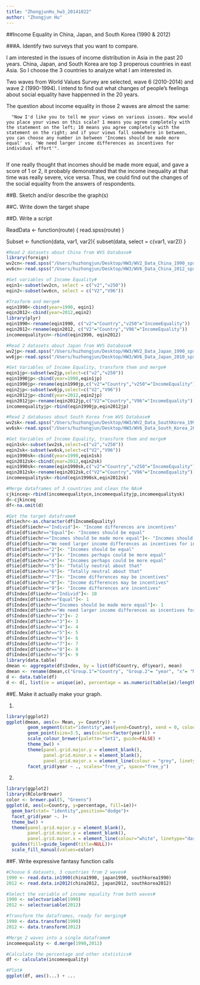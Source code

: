 ```yaml
---
title: "ZhongjunHu_hw3_20141022"
author: "Zhongjun Hu"
---
```

##Income Equality in China, Japan, and South Korea (1990 & 2012)

###A. Identify two surveys that you want to compare.

I am interested in the issues of income distribution in Asia in the past 20 years. China, Japan, and South Korea are top 3 properous countries in east Asia. So I choose the 3 countries to analyze what I am interested in. 

Two waves from World Values Survey are selected, wave 6 (2010-2014) and wave 2 (1990-1994). I intend to find out what changes of people's feelings about social equality have happenned in the 20 years.

The question about income equality in those 2 waves are almost the same: 

      "Now I'd like you to tell me your views on various issues. How would you place your views on this scale? 1 means you agree completely with the statement on the left; 10 means you agree completely with the statement on the right; and if your views fall somewhere in between, you can choose any number in between 'Incomes should be made more equal' vs. 'We need larger income differences as incentives for individual effort'".
      
If one really thought that incomes should be made more equal, and gave a score of 1 or 2, it probably demonstrated that the income inequality at that time was really severe, vice versa. Thus, we could find out the changes of the social equality from the answers of respondents.

##B. Sketch and/or describe the graph(s) 


##C. Write down the target shape


##D. Write a script

ReadData <- function(route) {
  read.spss(route)
}

Subset <- function(data, var1, var2){
  subset(data, select = c(var1, var2))
}

```r
#Read 2 datasets about China from WVS Database#
library(foreign)
wv2cn<-read.spss("/Users/huzhongjun/Desktop/HW3/WV2_Data_China_1990_spss_v_2014_04_28.sav",to.data.frame = TRUE)
wv6cn<-read.spss("/Users/huzhongjun/Desktop/HW3/WV6_Data_China_2012_spss_v_2014_04_28.sav",to.data.frame = TRUE)

#Get variables of Income Equality#
eqin1<-subset(wv2cn, select = c("v2","v250"))
eqin2<-subset(wv6cn, select = c("V2","V96"))

#Trasform and merge#
eqin1990<-cbind(year=1990, eqin1)
eqin2012<-cbind(year=2012,eqin2)
library(plyr)
eqin1990<-rename(eqin1990, c("v2"="Country","v250"="IncomeEquality"))
eqin2012<-rename(eqin2012, c("V2"="Country","V96"="IncomeEquality"))
incomeequalitycn<-rbind(eqin1990, eqin2012)

#Read 2 datasets about Japan from WVS Database#
wv2jp<-read.spss("/Users/huzhongjun/Desktop/HW3/WV2_Data_Japan_1990_spss_v_2014_04_28.sav",to.data.frame = TRUE)
wv6jp<-read.spss("/Users/huzhongjun/Desktop/HW3/WV6_Data_Japan_2010_spss_v_2014_04_28.sav",to.data.frame = TRUE)

#Get Variables of Income Equality, transform them and merge#
eqin1jp<-subset(wv2jp,select=c("v2","v250"))
eqin1990jp<-cbind(year=1990,eqin1jp)
eqin1990jp<-rename(eqin1990jp,c("v2"="Country","v250"="IncomeEquality"))
eqin2jp<-subset(wv6jp,select=c("V2","V96"))
eqin2012jp<-cbind(year=2012,eqin2jp)
eqin2012jp<-rename(eqin2012jp,c("V2"="Country","V96"="IncomeEquality"))
incomeequalityjp<-rbind(eqin1990jp,eqin2012jp)

#Read 2 databases about South Korea from WVS Database#
wv2sk<-read.spss("/Users/huzhongjun/Desktop/HW3/WV2_Data_SouthKorea_1990_spss_v_2014_04_28.sav",to.data.frame = TRUE)
wv6sk<-read.spss("/Users/huzhongjun/Desktop/HW3/WV6_Data_South_Korea_2010_spss_v_2014_04_28.sav",to.data.frame = TRUE)

#Get Variables of Income Equality, transform them and merge#
eqin1sk<-subset(wv2sk,select=c("v2","v250"))
eqin2sk<-subset(wv6sk,select=c("V2","V96"))
eqin1990sk<-cbind(year=1990,eqin1sk)
eqin2012sk<-cbind(year=2012,eqin2sk)
eqin1990sk<-rename(eqin1990sk,c("v2"="Country","v250"="IncomeEquality"))
eqin2012sk<-rename(eqin2012sk,c("V2"="Country","V96"="IncomeEquality"))
incomeequalitysk<-rbind(eqin1990sk,eqin2012sk)

#Merge dataframes of 3 countries and clean the NAs#
cjkinceq<-rbind(incomeequalitycn,incomeequalityjp,incomeequalitysk)
d<-cjkinceq
df<-na.omit(d)

#Get the target dataframe#
df$iechr<-as.character(df$IncomeEquality)
df$ie[df$iechr=="Individ"]<- "Income differences are incentives"
df$ie[df$iechr=="Equal"]<- "Incomes should be equal"
df$ie[df$iechr=="Incomes should be made more equal"]<- "Incomes should be equal"
df$ie[df$iechr=="We need larger income differences as incentives for individu"]<- "Income differences are incentives"
df$ie[df$iechr=="2"]<- "Incomes should be equal"
df$ie[df$iechr=="3"]<- "Incomes perhaps could be more equal"
df$ie[df$iechr=="4"]<- "Incomes perhaps could be more equal"
df$ie[df$iechr=="5"]<- "Totally neutral about that"
df$ie[df$iechr=="6"]<- "Totally neutral about that"
df$ie[df$iechr=="7"]<- "Income differences may be incentives"
df$ie[df$iechr=="8"]<- "Income differences may be incentives"
df$ie[df$iechr=="9"]<- "Income differences are incentives"
df$Index[df$iechr=="Individ"]<- 10
df$Index[df$iechr=="Equal"]<- 1
df$Index[df$iechr=="Incomes should be made more equal"]<- 1
df$Index[df$iechr=="We need larger income differences as incentives for individu"]<- 10
df$Index[df$iechr=="2"]<- 2
df$Index[df$iechr=="3"]<- 3
df$Index[df$iechr=="4"]<- 4
df$Index[df$iechr=="5"]<- 5
df$Index[df$iechr=="6"]<- 6
df$Index[df$iechr=="7"]<- 7
df$Index[df$iechr=="8"]<- 8
df$Index[df$iechr=="9"]<- 9
library(data.table)
dmean <- aggregate(df$Index, by = list(df$Country, df$year), mean)
dmean <- rename(dmean,c("Group.1"="Country", "Group.2"= "year", "x"= "Mean")) #Get the means#
d <- data.table(df)
d <- d[, list(ie = unique(ie), percentage = as.numeric(table(ie)/length(ie))), by = c("year", "Country")] #Get percentages#
```

##E. Make it actually make your graph. 

1. 
```r
library(ggplot2)
ggplot(dmean, aes(x= Mean, y= Country)) +
        geom_segment(stat="identity",aes(yend=Country), xend = 0, colour="black") +
        geom_point(size=3.5, aes(colour=factor(year))) +
        scale_colour_brewer(palette="Set1", guide=FALSE) +
        theme_bw() +
        theme(panel.grid.major.y = element_blank(),
              panel.grid.minor.x = element_blank(),
              panel.grid.major.x = element_line(colour = "grey", linetype="dashed")) +
        facet_grid(year ~ ., scales="free_y", space="free_y")
```
2. 
```r
library(ggplot2)
library(RColorBrewer)
color <- brewer.pal(5, "Greens")
ggplot(d, aes(x=Country, y=percentage, fill=ie))+
  geom_bar(stat= "identity",position="dodge")+
  facet_grid(year ~. )+
  theme_bw() +
  theme(panel.grid.major.y = element_blank(),
        panel.grid.minor.y = element_blank(),
        panel.grid.major.x = element_line(colour="white", linetype="dashed"))+
  guides(fill=guide_legend(title=NULL))+
  scale_fill_manual(values=color)
```

##F. Write expressive fantasy function calls

```r
#Choose 6 datasets, 3 countries from 2 waves#
1990 <- read.data.in1990(china1990, japan1990, southkorea1990)
2012 <- read.data.in2012(china2012, japan2012, southkorea2012)

#Select the variable of income equality from both waves#
1990 <- selectvariable(1990)
2012 <- selectvariable(2012)

#Transform the dataframes, ready for merging#
1990 <- data.transform(1990)
2012 <- data.transform(2012)

#Merge 2 waves into a single dataframe#
incomeequality <- d.merge(1990,2012)

#Calculate the percentage and other statistics#
df <- calculate(incomeequality)

#Plot#
ggplot(df, aes()...) + ...

```
